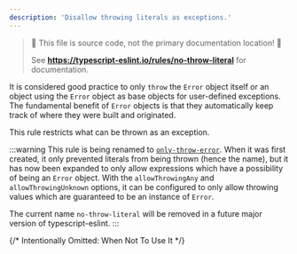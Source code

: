 ```yaml
---
description: 'Disallow throwing literals as exceptions.'
---
```



> 🛑 This file is source code, not the primary documentation location! 🛑
>
> See **https://typescript-eslint.io/rules/no-throw-literal** for documentation.

It is considered good practice to only `throw` the `Error` object itself or an object using the `Error` object as base objects for user-defined exceptions.
The fundamental benefit of `Error` objects is that they automatically keep track of where they were built and originated.

This rule restricts what can be thrown as an exception.

:::warning
This rule is being renamed to [`only-throw-error`](./only-throw-error.mdx).
When it was first created, it only prevented literals from being thrown (hence the name), but it has now been expanded to only allow expressions which have a possibility of being an `Error` object.
With the `allowThrowingAny` and `allowThrowingUnknown` options, it can be configured to only allow throwing values which are guaranteed to be an instance of `Error`.

The current name `no-throw-literal` will be removed in a future major version of typescript-eslint.
:::

{/* Intentionally Omitted: When Not To Use It */}
